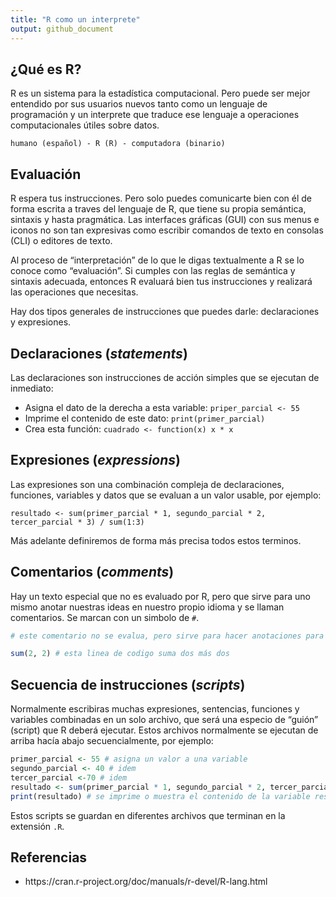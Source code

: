 ```yaml
---
title: "R como un interprete"
output: github_document
---
```


## ¿Qué es R?

R es un sistema para la estadística computacional. Pero puede ser mejor entendido por sus usuarios nuevos tanto como un lenguaje de programación y un interprete que traduce ese lenguaje a operaciones computacionales útiles sobre datos.

```{}
humano (español) - R (R) - computadora (binario)
```

## Evaluación
R espera tus instrucciones. Pero solo puedes comunicarte bien con él de forma escrita a traves del lenguaje de R, que tiene su propia semántica, sintaxis y hasta pragmática. Las interfaces gráficas (GUI) con sus menus e iconos no son tan expresivas como escribir comandos de texto en consolas (CLI) o editores de texto.

Al proceso de "interpretación" de lo que le digas textualmente a R se lo conoce como "evaluación". Si cumples con las reglas de semántica y sintaxis adecuada, entonces R evaluará bien tus instrucciones y realizará las operaciones que necesitas.

Hay dos tipos generales de instrucciones que puedes darle: declaraciones y expresiones.

## Declaraciones (_statements_)
Las declaraciones son instrucciones de acción simples que se ejecutan de inmediato:

- Asigna el dato de la derecha a esta variable: `priper_parcial <- 55`
- Imprime el contenido de este dato: `print(primer_parcial)`
- Crea esta función: `cuadrado <- function(x) x * x`

## Expresiones (_expressions_)
Las expresiones son una combinación compleja de declaraciones, funciones, variables y datos que se evaluan a un valor usable, por ejemplo:
```rm
resultado <- sum(primer_parcial * 1, segundo_parcial * 2, tercer_parcial * 3) / sum(1:3)
```

Más adelante definiremos de forma más precisa todos estos terminos.

## Comentarios (_comments_)

Hay un texto especial que no es evaluado por R, pero que sirve para uno mismo anotar nuestras ideas en nuestro propio idioma y se llaman comentarios. Se marcan con un simbolo de `#`.
```r
# este comentario no se evalua, pero sirve para hacer anotaciones para uno mismo o para otros

sum(2, 2) # esta linea de codigo suma dos más dos
```

## Secuencia de instrucciones (_scripts_)
Normalmente escribiras muchas expresiones, sentencias, funciones y variables combinadas en un solo archivo, que será una especio de "guión" (script) que R deberá ejecutar. Estos archivos normalmente se ejecutan de arriba hacía abajo secuencialmente, por ejemplo:

```r
primer_parcial <- 55 # asigna un valor a una variable
segundo_parcial <- 40 # idem
tercer_parcial <-70 # idem
resultado <- sum(primer_parcial * 1, segundo_parcial * 2, tercer_parcial * 3) / sum(1:3) # la expresión se evalua a un valor y se asigna a la variable resultado
print(resultado) # se imprime o muestra el contenido de la variable resultado
```

Estos scripts se guardan en diferentes archivos que terminan en la extensión `.R`.

## Referencias
- https://cran.r-project.org/doc/manuals/r-devel/R-lang.html

